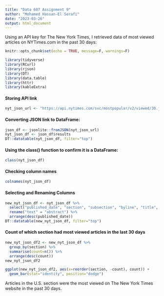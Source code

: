 ```yaml
---
title: "Data 607 Assignment 9"
author: "Mohamed Hassan-El Serafi"
date: "2023-03-26"
output: html_document
---
```




Using an API key for The New York Times, I retrieved data of most viewed articles on NYTimes.com in the past 30 days: 

```r
knitr::opts_chunk$set(echo = TRUE, message=F, warnings=F)
```


```r
library(tidyverse)
library(RCurl)
library(rjson)
library(DT)
library(data.table)
library(httr)
library(kableExtra)
```





#### Storing API link 

```r
nyt_json_url <- "https://api.nytimes.com/svc/mostpopular/v2/viewed/30.json?api-key=BG3ZhQtYKZ7YG8bmO5ei49K4qG1mHYQh"
```



#### Converting JSON link to DataFrame:


```r
json_df <- jsonlite::fromJSON(nyt_json_url) 
nyt_json_df <- json_df$results
DT::datatable(nyt_json_df, filter="top")
```


#### Using the class() function to confirm it is a DataFrame:

```r
class(nyt_json_df)
```

#### Checking column names

```r
colnames(nyt_json_df)
```

#### Selecting and Renaming Columns


```r
new_nyt_json_df <- nyt_json_df %>%
  select("published_date", "section", "subsection", "byline", "title", "abstract") %>%
  rename("text" = "abstract") %>%
  arrange(desc(published_date))
DT::datatable(new_nyt_json_df, filter="top")
```





#### Count of which section had most viewed articles in the last 30 days

```r
new_nyt_json_df2 <- new_nyt_json_df %>%
  group_by(section) %>%
  summarise(count=n()) %>%
  arrange(desc(count))
new_nyt_json_df2
```


```r
ggplot(new_nyt_json_df2, aes(x=reorder(section, -count), count)) +
  geom_bar(stat="identity", position="dodge")
```



Articles in the U.S. section were the most viewed on The New York Times website in the past 30 days.  


